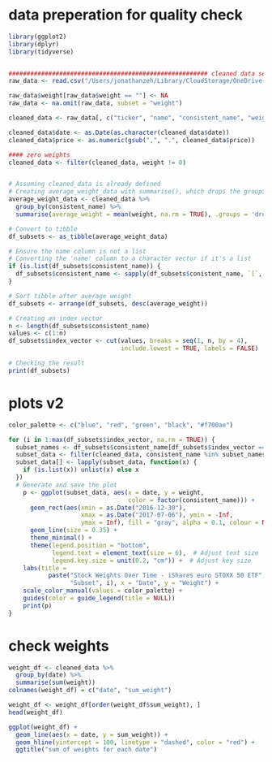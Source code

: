 
# data preperation for quality check
```r
library(ggplot2)
library(dplyr)
library(tidyverse)


####################################################### cleaned data set
raw_data <- read.csv("/Users/jonathanzeh/Library/CloudStorage/OneDrive-Personal/RStudio/BA_Thesis/merged_data_sets/stoxx_europe_50_merge_raw.csv")

raw_data$weight[raw_data$weight == ""] <- NA
raw_data <- na.omit(raw_data, subset = "weight")

cleaned_data <- raw_data[, c("ticker", "name", "consistent_name", "weight", "price", "date")]

cleaned_data$date <- as.Date(as.character(cleaned_data$date))
cleaned_data$price <- as.numeric(gsub(",", ".", cleaned_data$price))

#### zero weights
cleaned_data <- filter(cleaned_data, weight != 0)


# Assuming cleaned_data is already defined
# Creating average_weight_data with summarise(), which drops the grouping
average_weight_data <- cleaned_data %>%
  group_by(consistent_name) %>%
  summarise(average_weight = mean(weight, na.rm = TRUE), .groups = 'drop')

# Convert to tibble
df_subsets <- as_tibble(average_weight_data)

# Ensure the name column is not a list
# Converting the 'name' column to a character vector if it's a list
if (is.list(df_subsets$consistent_name)) {
  df_subsets$consistent_name <- sapply(df_subsets$conistent_name, `[`, 1)
}

# Sort tibble after average weight
df_subsets <- arrange(df_subsets, desc(average_weight))

# Creating an index vector
n <- length(df_subsets$consistent_name)
values <- c(1:n)
df_subsets$index_vector <- cut(values, breaks = seq(1, n, by = 4), 
                               include.lowest = TRUE, labels = FALSE)

# Checking the result
print(df_subsets)
```

# plots v2
```r
color_palette <- c("blue", "red", "green", "black", "#f700ae")

for (i in 1:max(df_subsets$index_vector, na.rm = TRUE)) {
  subset_names <- df_subsets$consistent_name[df_subsets$index_vector == i]
  subset_data <- filter(cleaned_data, consistent_name %in% subset_names)
  subset_data[] <- lapply(subset_data, function(x) {
    if (is.list(x)) unlist(x) else x
  })
  # Generate and save the plot
    p <- ggplot(subset_data, aes(x = date, y = weight, 
                                 color = factor(consistent_name))) +
      geom_rect(aes(xmin = as.Date("2016-12-30"), 
                    xmax = as.Date("2017-07-06"), ymin = -Inf,
                    ymax = Inf), fill = "gray", alpha = 0.1, colour = NA) +
      geom_line(size = 0.35) +
      theme_minimal() +
      theme(legend.position = "bottom",  
            legend.text = element_text(size = 6),  # Adjust text size
            legend.key.size = unit(0.2, "cm")) +  # Adjust key size
    labs(title = 
           paste("Stock Weights Over Time - iShares euro STOXX 50 ETF",
                 "Subset", i), x = "Date", y = "Weight") +
    scale_color_manual(values = color_palette) +
    guides(color = guide_legend(title = NULL))
    print(p)
}
```

# check weights
```r
weight_df <- cleaned_data %>%
  group_by(date) %>%
  summarise(sum(weight))
colnames(weight_df) = c("date", "sum_weight")

weight_df <- weight_df[order(weight_df$sum_weight), ]
head(weight_df)

ggplot(weight_df) +
  geom_line(aes(x = date, y = sum_weight)) +
  geom_hline(yintercept = 100, linetype = "dashed", color = "red") +
  ggtitle("sum of weights for each date")

```

